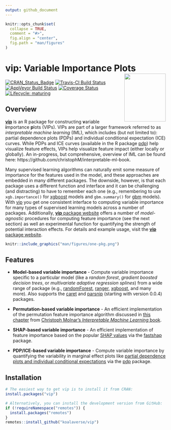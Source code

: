 ```yaml
---
output: github_document
---
```


```r
knitr::opts_chunk$set(
  collapse = TRUE,
  comment = "#>",
  fig.align = "center",
  fig.path = "man/figures"
)
```

# vip: Variable Importance Plots <img src="man/figures/logo-vip.png" align="right" width="130" height="150" />

[![CRAN_Status_Badge](http://www.r-pkg.org/badges/version/vip)](https://cran.r-project.org/package=vip)
[![Travis-CI Build Status](https://travis-ci.org/koalaverse/vip.svg?branch=master)](https://travis-ci.org/koalaverse/vip)
[![AppVeyor Build Status](https://ci.appveyor.com/api/projects/status/github/koalaverse/vip?branch=master&svg=true)](https://ci.appveyor.com/project/koalaverse/vip)
[![Coverage Status](https://img.shields.io/codecov/c/github/koalaverse/vip/master.svg)](https://codecov.io/github/koalaverse/vip?branch=master)
[![Lifecycle: maturing](https://img.shields.io/badge/lifecycle-maturing-blue.svg)](https://www.tidyverse.org/lifecycle/#maturing)


## Overview

[**vip**](https://koalaverse.github.io/vip/index.html) is an R package for constructing **v**ariable **i**mportance **p**lots (VIPs). VIPs are part of a larger framework referred to as *interpretable machine learning* (IML), which includes (but not limited to): partial dependence plots (PDPs) and individual conditional expectation (ICE) curves. While PDPs and ICE curves (available in the R package [pdp](https://cran.r-project.org/package=pdp)) help visualize feature effects, VIPs help visualize feature impact (either locally or globally). An in-progress, but comprehensive, overview of IML can be found here: https://github.com/christophM/interpretable-ml-book. 

Many supervised learning algorithms can naturally emit some measure of importance for the features used in the model, and these approaches are embedded in many different packages. The downside, however, is that each package uses a different function and interface and it can be challenging (and distracting) to have to remember each one (e.g., remembering to use `xgb.importance()` for [xgboost](https://cran.r-project.org/package=xgboost) models and `gbm.summary()` for [gbm](https://cran.r-project.org/package=gbm) models). With [vip](https://cran.r-project.org/package=vip) you get one consistent interface to computing variable importance for many types of supervised learning models across a number of packages. Additionally, [**vip** package website](https://koalaverse.github.io/vip/index.html) offers a number of *model-agnostic* procedures for computing feature importance (see the next section) as well an experimental function for quantifying the strength of potential interaction effects. For details and example usage, visit the [**vip** package website](https://koalaverse.github.io/vip/index.html).

```r
knitr::include_graphics("man/figures/one-pkg.png")
```


## Features

* **Model-based variable importance** - Compute variable importance specific to a particular model (like a *random forest*, *gradient boosted decision trees*, or *multivariate adaptive regression splines*) from a wide range of package (e.g., [randomForest](https://cran.r-project.org/package=randomForest), [ranger](https://cran.r-project.org/package=ranger), [xgboost](https://cran.r-project.org/package=xgboost), and many more). Also supports the [caret](https://cran.r-project.org/package=caret) and [parsnip](https://cran.r-project.org/package=parsnip) (starting with version 0.0.4) packages.

* **Permutation-based variable importance** - An efficient implementation of the permutation feature importance algorithm discussed in [this chapter](https://christophm.github.io/interpretable-ml-book/feature-importance.html) from [Christoph Molnar's *Interpretable Machine Learning* book](https://christophm.github.io/interpretable-ml-book/).

* **SHAP-based variable importance** - An efficient implementation of feature importance based on the popular [SHAP values](https://github.com/slundberg/shap) via the [fastshap](https://cran.r-project.org/package=fastshap) package. 

* **PDP/ICE-based variable importance** - Compute variable importance by quantifying the variability in marginal effect plots like [partial dependence plots and individual conditional expectations](https://arxiv.org/abs/1805.04755) via the [pdp](https://cran.r-project.org/package=pdp) package.


## Installation

```r
# The easiest way to get vip is to install it from CRAN:
install.packages("vip")

# Alternatively, you can install the development version from GitHub:
if (!requireNamespace("remotes")) {
  install.packages("remotes")
}
remotes::install_github("koalaverse/vip")
```
